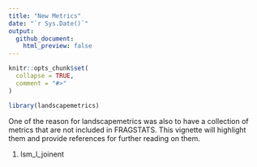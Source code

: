 ```yaml
---
title: "New Metrics"
date: "`r Sys.Date()`"
output:
  github_document:
    html_preview: false
---
```


```r
knitr::opts_chunk$set(
  collapse = TRUE,
  comment = "#>"
)
```

```r
library(landscapemetrics)
```

One of the reason for landscapemetrics was also to have a collection of metrics that are not included in FRAGSTATS.
This vignette will highlight them and provide references for further reading on them.

1. lsm_l_joinent
